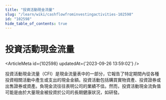 ```yaml
---
title: "投資活動現金流量"
slug: "/learn/wiki/cashflowfrominvestingactivities-102598"
id: "102598"
hide_table_of_contents: true
---
```



# 投資活動現金流量

<ArticleMeta id={102598} updatedAt={'2023-09-26 13:59:02'} />
<div className='border-solid border-b border-t-0 my-4 border-[var(--ifm-color-gray-300)]' />

投資活動現金流量（CFI）是現金流量表中的一部分，它報告了特定期間內從各種投資相關活動中產生或支出的現金金額。投資活動包括購買實物資產、投資證券或出售證券或資產。負現金流往往表明公司的業績不佳。然而，投資活動現金流負值可能是由於大量現金被投資於公司的長期健康狀況，如研發。
